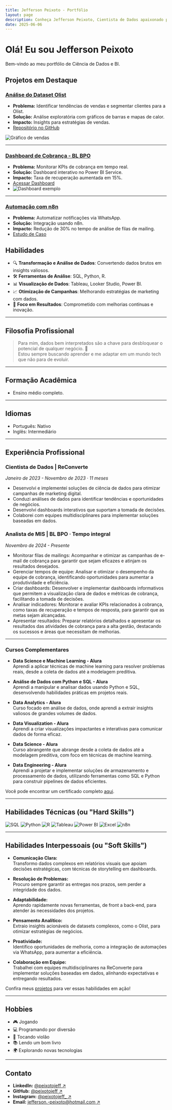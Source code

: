 ```yaml
---
title: Jefferson Peixoto - Portfólio
layout: page
description: Conheça Jefferson Peixoto, Cientista de Dados apaixonado por transformar dados em insights valiosos.
date: 2025-06-06
---
```


# Olá! Eu sou Jefferson Peixoto

Bem-vindo ao meu portfólio de Ciência de Dados e BI.

## Projetos em Destaque

### [Análise do Dataset Olist](posts/olist-analise)
- **Problema:** Identificar tendências de vendas e segmentar clientes para a Olist.
- **Solução:** Análise exploratória com gráficos de barras e mapas de calor.
- **Impacto:** Insights para estratégias de vendas.
- [Repositório no GitHub](https://github.com/seuusuario/olist-analise)

![Gráfico de vendas](./images/olist-grafico.png)

---

### [Dashboard de Cobrança - BL BPO](posts/dashboard-cobranca)
- **Problema:** Monitorar KPIs de cobrança em tempo real.
- **Solução:** Dashboard interativo no Power BI Service.
- **Impacto:** Taxa de recuperação aumentada em 15%.
- [Acessar Dashboard](https://app.powerbi.com/...)  
- ![Dashboard exemplo](./images/dashboard-cobranca.png)

---

### [Automação com n8n](posts/automacao-n8n)
- **Problema:** Automatizar notificações via WhatsApp.
- **Solução:** Integração usando n8n.
- **Impacto:** Redução de 30% no tempo de análise de filas de mailing.
- [Estudo de Caso](posts/automacao-n8n)

## Habilidades

- 🔍 **Transformação e Análise de Dados**: Convertendo dados brutos em insights valiosos.
- 🛠️ **Ferramentas de Análise**: SQL, Python, R.
- 📊 **Visualização de Dados**: Tableau, Looker Studio, Power BI.
- 📈 **Otimização de Campanhas**: Melhorando estratégias de marketing com dados.
- 🎯 **Foco em Resultados**: Comprometido com melhorias contínuas e inovação.

---

## Filosofia Profissional

> Para mim, dados bem interpretados são a chave para desbloquear o potencial de qualquer negócio. 🔑  
> Estou sempre buscando aprender e me adaptar em um mundo tech que não para de evoluir.

---

## Formação Acadêmica

- Ensino médio completo.

---

## Idiomas

- Português: Nativo
- Inglês: Intermediário

---

## Experiência Profissional

### Cientista de Dados | ReConverte  
*Janeiro de 2023 - Novembro de 2023 · 11 meses*

- Desenvolvi e implementei soluções de ciência de dados para otimizar campanhas de marketing digital.
- Conduzi análises de dados para identificar tendências e oportunidades de negócios.
- Desenvolvi dashboards interativos que suportam a tomada de decisões.
- Colaborei com equipes multidisciplinares para implementar soluções baseadas em dados.

### Analista de MIS | BL BPO · Tempo integral  
*Novembro de 2024 - Presente*

- Monitorar filas de mailings: Acompanhar e otimizar as campanhas de e-mail de cobrança para garantir que sejam eficazes e atinjam os resultados desejados.
- Gerenciar tempos de equipe: Analisar e otimizar o desempenho da equipe de cobrança, identificando oportunidades para aumentar a produtividade e eficiência.
- Criar dashboards: Desenvolver e implementar dashboards informativos que permitem a visualização clara de dados e métricas de cobrança, facilitando a tomada de decisões.
- Analisar indicadores: Monitorar e avaliar KPIs relacionados à cobrança, como taxas de recuperação e tempos de resposta, para garantir que as metas sejam alcançadas.
- Apresentar resultados: Preparar relatórios detalhados e apresentar os resultados das atividades de cobrança para a alta gestão, destacando os sucessos e áreas que necessitam de melhorias.

---

### Cursos Complementares

- **Data Science e Machine Learning - Alura**  
  Aprendi a aplicar técnicas de machine learning para resolver problemas reais, desde a coleta de dados até a modelagem preditiva.

- **Análise de Dados com Python e SQL - Alura**  
  Aprendi a manipular e analisar dados usando Python e SQL, desenvolvendo habilidades práticas em projetos reais.

- **Data Analytics - Alura**  
  Curso focado em análise de dados, onde aprendi a extrair insights valiosos de grandes volumes de dados.

- **Data Visualization - Alura**  
  Aprendi a criar visualizações impactantes e interativas para comunicar dados de forma eficaz.

- **Data Science - Alura**  
  Curso abrangente que abrange desde a coleta de dados até a modelagem preditiva, com foco em técnicas de machine learning.

- **Data Engineering - Alura**  
  Aprendi a projetar e implementar soluções de armazenamento e processamento de dados, utilizando ferramentas como SQL e Python para construir pipelines de dados eficientes.

Você pode encontrar um certificado completo [aqui](https://cursos.alura.com.br/user/jefferson--peixoto/fullCertificate/7d79ee7c787e72971e1ac88fbf1cd91c).

---

## Habilidades Técnicas (ou "Hard Skills")

<div style={{ display: "flex", flexWrap: "wrap", gap: "12px", alignItems: "center", margin: "12px 0" }}>
    <img src="https://img.shields.io/badge/SQL-4479A1?style=for-the-badge&logo=postgresql&logoColor=white" alt="SQL" />
    <img src="https://img.shields.io/badge/Python-3776AB?style=for-the-badge&logo=python&logoColor=white" alt="Python" />
    <img src="https://img.shields.io/badge/R-276DC3?style=for-the-badge&logo=r&logoColor=white" alt="R" />
    <img src="https://img.shields.io/badge/Tableau-E97627?style=for-the-badge&logo=tableau&logoColor=white" alt="Tableau" />
    <img src="https://img.shields.io/badge/Power%20BI-F2C811?style=for-the-badge&logo=powerbi&logoColor=black" alt="Power BI" />
    <img src="https://img.shields.io/badge/Excel-217346?style=for-the-badge&logo=microsoft-excel&logoColor=white" alt="Excel" />
    <img src="https://img.shields.io/badge/n8n-4285F4?style=for-the-badge&logo=n8n&logoColor=white" alt="n8n" />
</div>

---

## Habilidades Interpessoais (ou "Soft Skills")

- **Comunicação Clara:**  
  Transformo dados complexos em relatórios visuais que apoiam decisões estratégicas, com técnicas de storytelling em dashboards.

- **Resolução de Problemas:**  
  Procuro sempre garantir as entregas nos prazos, sem perder a integridade dos dados.

- **Adaptabilidade:**  
  Aprendo rapidamente novas ferramentas, de front a back-end, para atender às necessidades dos projetos.

- **Pensamento Analítico:**  
  Extraio insights acionáveis de datasets complexos, como o Olist, para otimizar estratégias de negócios.

- **Proatividade:**  
  Identifico oportunidades de melhoria, como a integração de automações via WhatsApp, para aumentar a eficiência.

- **Colaboração em Equipe:**  
  Trabalhei com equipes multidisciplinares na ReConverte para implementar soluções baseadas em dados, alinhando expectativas e entregando resultados.

Confira meus [projetos](/posts) para ver essas habilidades em ação!

---

## Hobbies

- 🎮 Jogando
- 💻 Programando por diversão
- 🎸 Tocando violão
- 📚 Lendo um bom livro
- 🌍 Explorando novas tecnologias

---

## Contato

- **LinkedIn:** [@peixotojeff  ↗ ](https://www.linkedin.com/in/peixotojeff)
- **GitHub:** [@peixotojeff  ↗ ](https://github.com/peixotojeff)
- **Instagram:** [@peixotojeff_  ↗ ](https://instagram.com/peixotojeff_)
- **Email:** [jefferson.-peixoto@hotmail.com  ↗ ](mailto:jefferson.-peixoto@hotmail.com)

